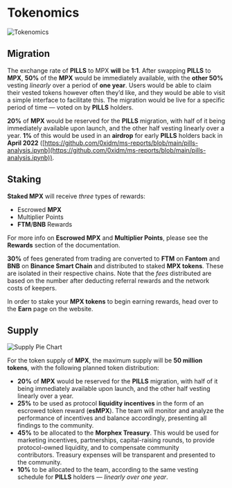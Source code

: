 # Tokenomics

<img src="/images/Tokenomics.png" alt="Tokenomics" />

## Migration

The exchange rate of **PILLS** to MPX **will** be **1:1**. After swapping **PILLS** to **MPX**, **50%** of the **MPX** would be immediately available, with the **other 50%** vesting *linearly* over a period of **one year**. Users would be able to claim their vested tokens however often they’d like, and they would be able to visit a simple interface to facilitate this. The migration would be live for a specific period of time — voted on by **PILLS** holders.

**20%** of **MPX** would be reserved for the **PILLS** migration, with half of it being immediately available upon launch, and the other half vesting linearly over a year. **1%** of this would be used in an **airdrop** for early **PILLS** holders back in **April 2022** ([](https://github.com/0xidm/ms-reports/blob/main/pills-analysis.ipynb)[https://github.com/0xidm/ms-reports/blob/main/pills-analysis.ipynb](https://github.com/0xidm/ms-reports/blob/main/pills-analysis.ipynb)).

## Staking

**Staked MPX** will receive _three_ types of rewards:
- Escrowed **MPX**
- Multiplier Points
- **FTM**/**BNB** Rewards

For more info on **Escrowed MPX** and **Multiplier Points**, please see the **Rewards** section of the documentation.

**30%** of fees generated from trading are converted to **FTM** on **Fantom** and **BNB** on **Binance Smart Chain** and distributed to staked **MPX tokens**. These are isolated in their respective chains.
Note that the *fees* distributed are based on the number after deducting referral rewards
and the network costs of keepers.

In order to stake your **MPX tokens** to begin earning rewards, head over to the **Earn** page
on the website.

## Supply

<img src="/images/supply_pie_chart.png" alt="Supply Pie Chart" />

For the token supply of **MPX**, the maximum supply will be **50 million tokens**, with the following planned token distribution:
-   **20%** of **MPX** would be reserved for the **PILLS** migration, with half of it being immediately available upon launch, and the other half vesting linearly over a year.
-   **25%** to be used as protocol **liquidity incentives** in the form of an escrowed token reward (**esMPX**). The team will monitor and analyze the performance of incentives and balance accordingly, presenting all findings to the community.
-   **45%** to be allocated to the **Morphex Treasury**. This would be used for marketing incentives, partnerships, capital-raising rounds, to provide protocol-owned liquidity, and to compensate community contributors. Treasury expenses will be transparent and presented to the community.
-   **10%** to be allocated to the team, according to the same vesting schedule for **PILLS** holders — *linearly over one year*.
